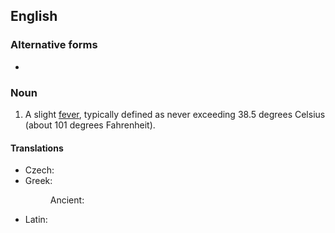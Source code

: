 ==English==
{{wikipedia}}

===Alternative forms===
* {{l|en|low grade fever}}

===Noun===
{{en-noun|head=[[low]]-[[grade]] [[fever]]}}

# {{lb|en|medicine}} A slight [[fever]], typically defined as never exceeding 38.5 degrees Celsius (about 101 degrees Fahrenheit).

====Translations====
{{trans-top|slight fever}}
* Czech: {{t+|cs|subfebrilie|f}}
* Greek: {{t+|el|πυρέτιο|n}}
*: Ancient: {{t|grc|πυρέτιον|n}}
{{trans-mid}}
* Latin: {{t|la|febricula|f}}
{{trans-bottom}}